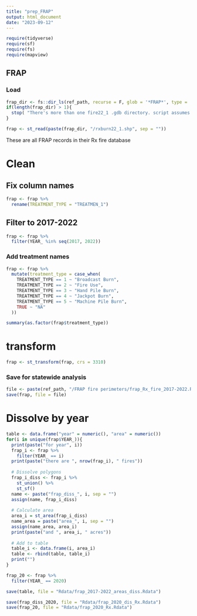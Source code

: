 ```yaml
---
title: "prep_FRAP"
output: html_document
date: "2023-09-12"
---
```


```r
require(tidyverse)
require(sf)
require(fs)
require(mapview)
```


## FRAP

### Load
```r
frap_dir <- fs::dir_ls(ref_path, recurse = F, glob = '*FRAP*', type = 'directory')
if(length(frap_dir) > 1){
  stop( "There's more than one fire22_1 .gdb directory. script assumes only 1.")
}
```

```r
frap <- st_read(paste(frap_dir, "/rxburn22_1.shp", sep = ""))
```

These are all FRAP records in their Rx fire database 

# Clean

## Fix column names
```r
frap <- frap %>% 
  rename(TREATMENT_TYPE = "TREATMEN_1")
```


## Filter to 2017-2022
```r
frap <- frap %>% 
  filter(YEAR_ %in% seq(2017, 2022))
```

### Add treatment names
```r
frap <- frap %>% 
  mutate(treatment_type = case_when(
    TREATMENT_TYPE == 1 ~ "Broadcast Burn",
    TREATMENT_TYPE == 2 ~ "Fire Use",
    TREATMENT_TYPE == 3 ~ "Hand Pile Burn",
    TREATMENT_TYPE == 4 ~ "Jackpot Burn",
    TREATMENT_TYPE == 5 ~ "Machine Pile Burn",
    TRUE ~ "NA"
  ))
```

```r
summary(as.factor(frap$treatment_type))
```


# transform
```r
frap <- st_transform(frap, crs = 3310)
```


### Save for statewide analysis

```r
file <- paste(ref_path, "/FRAP fire perimeters/frap_Rx_fire_2017-2022.Rdata", sep = "")
save(frap, file = file)
```

# Dissolve by year
```r
table <- data.frame("year" = numeric(), "area" = numeric())
for(i in unique(frap$YEAR_)){
  print(paste("for year", i))
  frap_i <- frap %>% 
    filter(YEAR_ == i)
  print(paste("there are ", nrow(frap_i), " fires"))
  
  # Dissolve polygons
  frap_i_diss <- frap_i %>% 
    st_union() %>% 
    st_sf()
  name <- paste("frap_diss_", i, sep = "")
  assign(name, frap_i_diss)
  
  # Calculate area
  area_i = st_area(frap_i_diss)
  name_area = paste("area_", i, sep = "")
  assign(name_area, area_i)
  print(paste("and ", area_i, " acres"))
  
  # Add to table
  table_i <- data.frame(i, area_i)
  table <- rbind(table, table_i)
  print("")
}
```

```r
frap_20 <- frap %>% 
  filter(YEAR_ == 2020)
```

```r
save(table, file = "Rdata/frap_2017-2022_areas_diss.Rdata")
```


```r
save(frap_diss_2020, file = "Rdata/frap_2020_dis_Rx.Rdata")
save(frap_20, file = "Rdata/frap_2020_Rx.Rdata")
```
